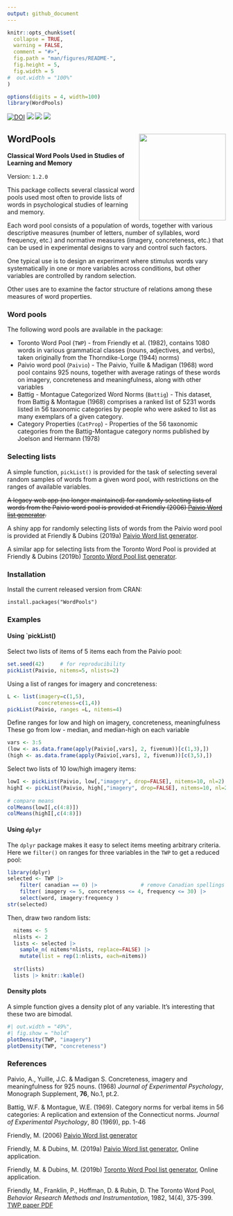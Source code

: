 ```yaml
---
output: github_document
---
```


<!-- README.md is generated from README.Rmd. Please edit that file -->

```r
knitr::opts_chunk$set(
  collapse = TRUE,
  warning = FALSE,
  comment = "#>",
  fig.path = "man/figures/README-",
  fig.height = 5,
  fig.width = 5
#  out.width = "100%"
)

options(digits = 4, width=100)
library(WordPools)
```

<!-- badges: start -->
[![DOI](https://zenodo.org/badge/14204994.svg)](https://zenodo.org/badge/latestdoi/14204994)
[![](http://www.r-pkg.org/badges/version/WordPools)](https://cran.r-project.org/package=WordPools) 
[![](http://cranlogs.r-pkg.org/badges/grand-total/WordPools)](https://cran.r-project.org/package=WordPools)
[![](https://img.shields.io/badge/pkgdown%20site-blue)](https://friendly.github.io/WordPools)
<!-- badges: end -->

## WordPools <img src="man/figures/logo.png" style="float:right; height:200px;" />

**Classical Word Pools Used in Studies of Learning and Memory**

Version: `1.2.0`

This package collects several classical word pools used
most often to provide lists of words in psychological
studies of learning and memory.  

Each word pool consists of a population of words, together
with various descriptive measures (number of letters,
number of syllables, word frequency, etc.) and 
normative measures (imagery, concreteness, etc.)
that can be used in experimental designs to vary
and control such factors.

One typical use is to design an experiment where stimulus words vary systematically
in one or more variables across conditions, but other variables are controlled
by random selection.

Other uses are to examine the factor structure of relations among these measures of
word properties.

### Word pools
The following word pools are available in the package:

* Toronto Word Pool (`TWP`) - from Friendly et al. (1982), contains 1080 words in various grammatical classes (nouns, adjectives, and verbs), taken originally from the Thorndike-Lorge (1944) norms)
* Paivio word pool (`Paivio`) - The Paivio, Yuille & Madigan (1968) word pool contains 925 nouns, together
  with average ratings of these words on imagery, concreteness and meaningfulness, along with other variables
* Battig - Montague Categorized Word Norms (`Battig`) - This dataset, from Battig & Montague (1968) 
  comprises a ranked list of 5231 words listed in 56 taxonomic categories by people who were asked to list as many exemplars of a given category.
* Category Properties (`CatProp`) - Properties of the 56 taxonomic categories from the Battig-Montague
category norms published by Joelson and Hermann (1978)

### Selecting lists
A simple function, `pickList()` is provided for the task of selecting several random samples
of words from a given word pool, with restrictions on the ranges of available variables.

~~A legacy web app (no longer maintained) for randomly selecting lists of words from the
Paivio word pool is provided at Friendly (2006)
[Paivio Word list generator](https://datavis.ca/online/paivio/).~~

A shiny app for randomly selecting lists of words from the
Paivio word pool is provided at Friendly & Dubins (2019a)
[Paivio Word list generator](https://euclid.psych.yorku.ca/shiny/Paivio).

A similar app for selecting lists from the Toronto Word Pool is
provided at Friendly & Dubins (2019b)
[Toronto Word Pool list generator](https://euclid.psych.yorku.ca/shiny/TWP).

### Installation

Install the current released version from CRAN:

    install.packages("WordPools")


### Examples

#### Using `pickList()

Select two lists of items of 5 items each from the Paivio pool:
```r
set.seed(42)     # for reproducibility
pickList(Paivio, nitems=5, nlists=2)
```

Using a list of ranges for imagery and concreteness:

```r
L <- list(imagery=c(1,5), 
          concreteness=c(1,4))
pickList(Paivio, ranges =L, nitems=4)
```



Define ranges for low and high on imagery, concreteness, meaningfulness
These go from low - median, and median-high on each variable
```r
vars <- 3:5
(low <- as.data.frame(apply(Paivio[,vars], 2, fivenum))[c(1,3),])
(high <- as.data.frame(apply(Paivio[,vars], 2, fivenum))[c(3,5),])
```

Select two lists of 10 low/high imagery items:
```r
lowI <- pickList(Paivio, low[,"imagery", drop=FALSE], nitems=10, nl=2)
highI <- pickList(Paivio, high[,"imagery", drop=FALSE], nitems=10, nl=2)
 
# compare means
colMeans(lowI[,c(4:8)])
colMeans(highI[,c(4:8)])
```

#### Using `dplyr`

The `dplyr` package makes it easy to select items meeting arbitrary criteria.  Here we `filter()` on
ranges for three variables in the `TWP` to get a reduced pool:
```r
library(dplyr)
selected <- TWP |>	
	filter( canadian == 0) |>              # remove Canadian spellings
	filter( imagery <= 5, concreteness <= 4, frequency <= 30) |>
	select(word, imagery:frequency )
str(selected)
```

Then, draw two random lists:
```r
  nitems <- 5
  nlists <- 2
  lists <- selected |>
  	sample_n( nitems*nlists, replace=FALSE) |>
  	mutate(list = rep(1:nlists, each=nitems))
  
  str(lists)
  lists |> knitr::kable()
```


#### Density plots

A simple function gives a density plot of any variable. It's interesting that these two are bimodal.

```r
#| out.width = "49%",
#| fig.show = "hold"
plotDensity(TWP, "imagery")
plotDensity(TWP, "concreteness")
```


### References

Paivio, A., Yuille, J.C. & Madigan S. Concreteness, imagery and
meaningfulness for 925 nouns. (1968)  *Journal of Experimental Psychology*,
Monograph Supplement, **76**, No.1, pt.2.

Battig, W.F. & Montague, W.E. (1969).
    Category norms for verbal items in 56 categories: A replication and extension of the Connecticut norms. *Journal of Experimental Psychology*, 80 (1969), pp. 1-46

Friendly, M. (2006) [Paivio Word list generator](https://datavis.ca/online/paivio/)

Friendly, M. & Dubins, M. (2019a) [Paivio Word list generator](https://euclid.psych.yorku.ca/shiny/Paivio), Online application.

Friendly, M. & Dubins, M. (2019b) [Toronto Word Pool list generator](https://euclid.psych.yorku.ca/shiny/TWP), Online application.


Friendly, M., Franklin, P., Hoffman, D. & Rubin, D. The Toronto Word Pool,
*Behavior Research Methods and Instrumentation*, 1982, 14(4), 375-399.
[TWP paper PDF](https://datavis.ca/papers/twp.pdf)




